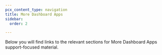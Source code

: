 ```yaml
---
pcx_content_type: navigation
title: More Dashboard Apps
sidebar:
  order: 2

---
```



Below you will find links to the relevant sections for More Dashboard Apps support-focused material.

<DirectoryListing />
